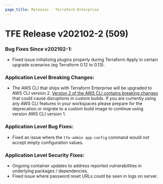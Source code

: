 ```yaml
---
page_title: Releases - Terraform Enterprise
---
```


# TFE Release v202102-2 (509)

### Bug Fixes Since v202102-1:

* Fixed issue initializing plugins properly during Terraform Apply in certain upgrade scenarios (eg Terraform 0.12 to 0.13).

### Application Level Breaking Changes:

* The AWS CLI that ships with Terraform Enterprise will be upgraded to AWS CLI version 2. [Version 2 of the AWS CLI contains breaking changes](https://docs.aws.amazon.com/cli/latest/userguide/cliv2-migration.html) that could cause disruptions in custom builds. If you are currently using any AWS CLI features in your workspaces please prepare for the deprecation or migrate to a custom build image to continue using version AWS CLI version 1.

### Application Level Bug Fixes:

* Fixed an issue where the `tfe-admin app-config` command would not accept empty configuration values.

### Application Level Security Fixes:

* Ongoing container updates to address reported vulnerabilities in underlying packages / dependencies.
* Fixed issue where password reset URLs could be seen in logs on server.
